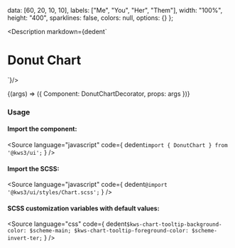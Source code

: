 
  data: [60, 20, 10, 10],
  labels: ["Me", "You", "Her", "Them"],
  width: "100%",
  height: "400",
  sparklines: false,
  colors: null,
  options: {}
};


<Version />

<Meta
  title="Charts/Donut Chart"
  component={Chart}
  args={args}
/>

<Description markdown={dedent`
# Donut Chart
`}/>

<Canvas>
  <Story
  name="Donut Chart"
  args={args}
  >
  {(args) => ({
    Component: DonutChartDecorator,
    props: args
  })}
  </Story>
</Canvas>

<ArgsTable story="Donut Chart" />

### Usage
#### Import the component:
<Source
  language="javascript"
  code={
    dedent`import { DonutChart } from '@kws3/ui';`
  }
/>

#### Import the SCSS:
<Source
  language="javascript"
  code={
    dedent`@import '@kws3/ui/styles/Chart.scss';`
  }
/>

#### SCSS customization variables with default values:
<Source
  language="css"
  code={
    dedent`
      $kws-chart-tooltip-background-color: $scheme-main;
      $kws-chart-tooltip-foreground-color: $scheme-invert-ter;
    `
  }
/>

